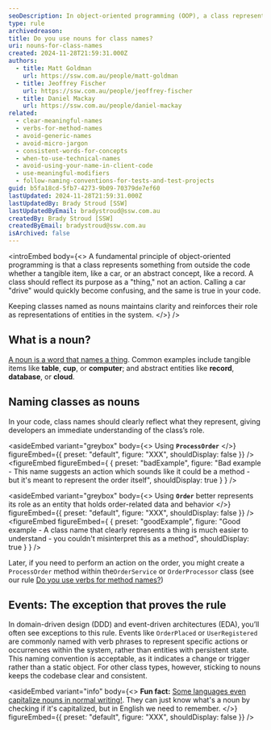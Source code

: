 ```yaml
---
seoDescription: In object-oriented programming (OOP), a class represents a thing. Therefore, you should use a noun for your class name as this most accurately represents what it's modelling.
type: rule
archivedreason:
title: Do you use nouns for class names?
uri: nouns-for-class-names
created: 2024-11-28T21:59:31.000Z
authors:
  - title: Matt Goldman
    url: https://ssw.com.au/people/matt-goldman
  - title: Jeoffrey Fischer
    url: https://ssw.com.au/people/jeoffrey-fischer
  - title: Daniel Mackay
    url: https://ssw.com.au/people/daniel-mackay
related:
  - clear-meaningful-names
  - verbs-for-method-names
  - avoid-generic-names
  - avoid-micro-jargon
  - consistent-words-for-concepts
  - when-to-use-technical-names
  - avoid-using-your-name-in-client-code
  - use-meaningful-modifiers
  - follow-naming-conventions-for-tests-and-test-projects
guid: b5fa18cd-5fb7-4273-9b09-70379de7ef60
lastUpdated: 2024-11-28T21:59:31.000Z
lastUpdatedBy: Brady Stroud [SSW]
lastUpdatedByEmail: bradystroud@ssw.com.au
createdBy: Brady Stroud [SSW]
createdByEmail: bradystroud@ssw.com.au
isArchived: false
---
```


<introEmbed
  body={<>
A fundamental principle of object-oriented programming is that a class represents something from outside the code whether a tangible item, like a car, or an abstract concept, like a record. A class should reflect its purpose as a "thing," not an action. Calling a car "drive" would quickly become confusing, and the same is true in your code.

Keeping classes named as nouns maintains clarity and reinforces their role as representations of entities in the system.
  </>}
/>
## What is a noun?

[A noun is a word that names a thing](https://www.merriam-webster.com/dictionary/noun). Common examples include tangible items like **table**, **cup**, or **computer**; and abstract entities like **record**, **database**, or **cloud**.

## Naming classes as nouns

In your code, class names should clearly reflect what they represent, giving developers an immediate understanding of the class’s role.


<asideEmbed
  variant="greybox"
  body={<>
    Using **`ProcessOrder`**
  </>}
  figureEmbed={{
    preset: "default",
    figure: "XXX",
    shouldDisplay: false
  }}
/>
<figureEmbed figureEmbed={ {
  preset: "badExample",
  figure: "Bad example - This name suggests an action which sounds like it could be a method - but it's meant to represent the order itself",
  shouldDisplay: true
} } />



<asideEmbed
  variant="greybox"
  body={<>
    Using **`Order`** better represents its role as an entity that holds order-related data and behavior
  </>}
  figureEmbed={{
    preset: "default",
    figure: "XXX",
    shouldDisplay: false
  }}
/>
<figureEmbed figureEmbed={ {
  preset: "goodExample",
  figure: "Good example - A class name that clearly represents a thing is much easier to understand - you couldn't misinterpret this as a method",
  shouldDisplay: true
} } />


Later, if you need to perform an action on the order, you might create a `ProcessOrder` method within the`OrderService` or `OrderProcessor` class (see our rule [Do you use verbs for method names?](/verbs-for-method-names))

## Events: The exception that proves the rule

In domain-driven design (DDD) and event-driven architectures (EDA), you’ll often see exceptions to this rule. Events like `OrderPlaced` or `UserRegistered` are commonly named with verb phrases to represent specific actions or occurrences within the system, rather than entities with persistent state. This naming convention is acceptable, as it indicates a change or trigger rather than a static object. For other class types, however, sticking to nouns keeps the codebase clear and consistent.


<asideEmbed
  variant="info"
  body={<>
    **Fun fact:** [Some languages even capitalize nouns in normal writing!](https://www.thoughtco.com/capitalization-in-german-4069437). They can just know what's a noun by checking if it's capitalized, but in English we need to remember.
  </>}
  figureEmbed={{
    preset: "default",
    figure: "XXX",
    shouldDisplay: false
  }}
/>
